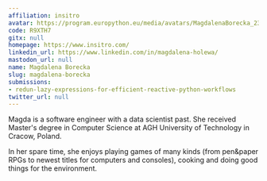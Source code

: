 ```yaml
---
affiliation: insitro
avatar: https://program.europython.eu/media/avatars/MagdalenaBorecka_23-05-16_0345_favorite_BQnfCr8.jpg
code: R9XTH7
gitx: null
homepage: https://www.insitro.com/
linkedin_url: https://www.linkedin.com/in/magdalena-holewa/
mastodon_url: null
name: Magdalena Borecka
slug: magdalena-borecka
submissions:
- redun-lazy-expressions-for-efficient-reactive-python-workflows
twitter_url: null
---
```


Magda is a software engineer with a data scientist past. She received Master's degree in Computer Science at AGH University of Technology in Cracow, Poland.

In her spare time, she enjoys playing games of many kinds (from pen&paper RPGs to newest titles for computers and consoles), cooking and doing good things for the environment.
